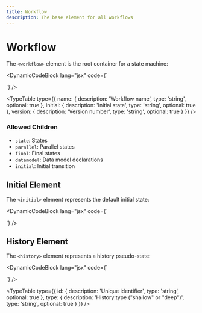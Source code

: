 ```yaml
---
title: Workflow
description: The base element for all workflows
---
```



# Workflow

The `<workflow>` element is the root container for a state machine:

<DynamicCodeBlock lang="jsx" code={`<workflow name="myWorkflow" initial="start" version="1.0">
  <state id="start">
    <transition target="processing" />
  </state>
  
  <state id="processing">
    <transition target="final" />
  </state>
  
  <final id="final" />
</workflow>`} />

<TypeTable
  type={{
    name: {
      description: 'Workflow name',
      type: 'string',
      optional: true
    },
    initial: {
      description: 'Initial state',
      type: 'string',
      optional: true
    },
    version: {
      description: 'Version number',
      type: 'string',
      optional: true
    }
  }}
/>

### Allowed Children

- `state`: States
- `parallel`: Parallel states
- `final`: Final states
- `datamodel`: Data model declarations
- `initial`: Initial transition

## Initial Element

The `<initial>` element represents the default initial state:

<DynamicCodeBlock lang="jsx" code={`<workflow>
  <initial>
    <transition target="firstState" />
  </initial>
  
  <state id="firstState">
    <!-- ... -->
  </state>
</workflow>`} />

## History Element

The `<history>` element represents a history pseudo-state:

<DynamicCodeBlock lang="jsx" code={`<state id="parent">
  <history id="hist" type="deep">
    <transition target="default" />
  </history>
  
  <state id="s1" />
  <state id="s2" />
  <state id="default" />
</state>`} />

<TypeTable
  type={{
    id: {
      description: 'Unique identifier',
      type: 'string',
      optional: true
    },
    type: {
      description: 'History type ("shallow" or "deep")',
      type: 'string',
      optional: true
    }
  }}
/>
